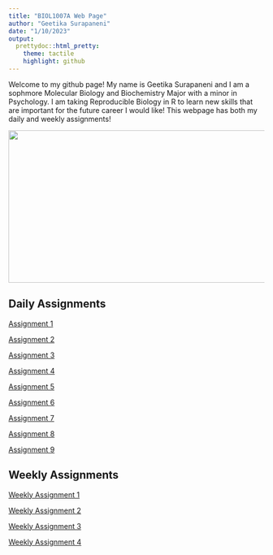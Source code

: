 ```yaml
---
title: "BIOL1007A Web Page"
author: "Geetika Surapaneni"
date: "1/10/2023"
output:
  prettydoc::html_pretty:
    theme: tactile
    highlight: github
---
```


###################### Welcome to my github page! My name is Geetika Surapaneni and I am a sophmore Molecular Biology and Biochemistry Major with a minor in Psychology. I am taking Reproducible Biology in R to learn new skills that are important for the future career I would like! This webpage has both my daily and weekly assignments!

<img src="https://cdn.pixabay.com/photo/2015/04/23/22/00/tree-736885_1280.jpg" width="900" height="300" />

## Daily Assignments

[Assignment 1](Assignment1.html)

[Assignment 2](Assignment2.html)

[Assignment 3](Assignment3.html)

[Assignment 4](Assignment4.html)

[Assignment 5](Assignment5.html)

[Assignment 6](Assignment6.html)

[Assignment 7](Assignment7.html)

[Assignment 8](Assignment8.html)

[Assignment 9](Assignment9.html)

## Weekly Assignments 

[Weekly Assignment 1](Week1Assignment.html)

[Weekly Assignment 2](Week2Assignment.html)

[Weekly Assignment 3](Week3Assignment.html)

[Weekly Assignment 4](Week4Assignment.html)





